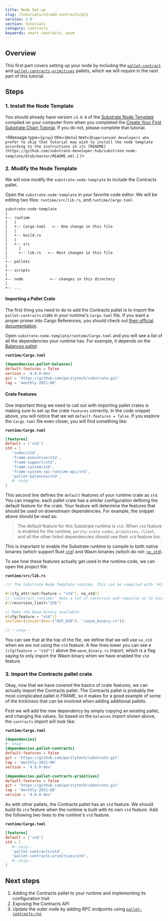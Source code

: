 ```yaml
---
title: Node Set-up
slug: /tutorials/v3/add-contracts/pt1
version: 3.0 
section: tutorials
category: contracts
keywords: smart contracts, wasm
---
```


## Overview

This first part covers setting up your node by including the 
[`pallet-contract`](https://substrate.dev/rustdocs/latest/pallet_contracts/index.html) 
and [`pallet-contracts-primitives`](https://substrate.dev/rustdocs/latest/pallet_contracts_primitives/index.html) pallets, 
which we will require in the next part of this tutorial.

## Steps 

### 1. Install the Node Template

You should already have version `v3.0.0` of the
[Substrate Node Template](https://github.com/substrate-developer-hub/substrate-node-template)
compiled on your computer from when you completed the
[Create Your First Substrate Chain Tutorial](/tutorials/v3/create-your-first-substrate-chain).
If you do not, please complete that tutorial.

<Message
  type={`gray`}
  title={`Note`}
  text={`Experienced developers who prefer to skip that tutorial may wish to install the node template
  according to the instructions in its [README](https://github.com/substrate-developer-hub/substrate-node-template/blob/master/README.md).`}
/>

### 2. Modify the Node Template

We will now modify the `substrate-node-template` to include the Contracts pallet.

Open the `substrate-node-template` in your favorite code editor. We will be editing two files:
`runtime/src/lib.rs`, and `runtime/Cargo.toml`.

```
substrate-node-template
|
+-- runtime
|   |
|   +-- Cargo.toml   <-- One change in this file
|   |
|   +-- build.rs
|   |
|   +-- src
|     |
|     +-- lib.rs   <-- Most changes in this file
|
+-- pallets
|
+-- scripts
|
+-- node            <-- changes in this directory
|
+-- ...
```
#### Importing a Pallet Crate

The first thing you need to do to add the Contracts pallet is to import the `pallet-contracts` crate
in your runtime's `Cargo.toml` file. If you want a proper primer into Cargo References, you should
check out [their official documentation](https://doc.rust-lang.org/cargo/reference/index.html).

Open `substrate-node-template/runtime/Cargo.toml` and you will see a list of all the dependencies
your runtime has. For example, it depends on the
[Balances pallet](https://substrate.dev/rustdocs/latest/pallet_balances/):

**`runtime/Cargo.toml`**

```TOML
[dependencies.pallet-balances]
default-features = false
version = '4.0.0-dev'
git = 'https://github.com/paritytech/substrate.git'
tag = 'monthly-2021-08'
```

#### Crate Features

One important thing we need to call out with importing pallet crates is making sure to set up the
crate `features` correctly. In the code snippet above, you will notice that we set
`default-features = false`. If you explore the `Cargo.toml` file even closer, you will find
something like:

**`runtime/Cargo.toml`**

```TOML
[features]
default = ['std']
std = [
   'codec/std',
   'frame-executive/std',
   'frame-support/std',
   'frame-system/std',
   'frame-system-rpc-runtime-api/std',
   'pallet-balances/std',
   #--snip--
]
```

This second line defines the `default` features of your runtime crate as `std`. You can imagine,
each pallet crate has a similar configuration defining the default feature for the crate. Your
feature will determine the features that should be used on downstream dependencies. For example, the
snippet above should be read as:

> The default feature for this Substrate runtime is `std`. When `std` feature is enabled for the
> runtime, `parity-scale-codec`, `primitives`, `client`, and all the other listed dependencies
> should use their `std` feature too.

This is important to enable the Substrate runtime to compile to both native binaries (which support
Rust [`std`](https://doc.rust-lang.org/std/)) and Wasm binaries (which do not:
[`no_std`](https://rust-embedded.github.io/book/intro/no-std.html)).

To see how these features actually get used in the runtime code, we can open the project file:

**`runtime/src/lib.rs`**

```rust
//! The Substrate Node Template runtime. This can be compiled with `#[no_std]`, ready for Wasm.

#![cfg_attr(not(feature = "std"), no_std)]
// `construct_runtime!` does a lot of recursion and requires us to increase the limit to 256.
#![recursion_limit="256"]

// Make the Wasm binary available.
#[cfg(feature = "std")]
include!(concat!(env!("OUT_DIR"), "/wasm_binary.rs"));

// --snip--
```

You can see that at the top of the file, we define that we will use `no_std` when we are _not_ using
the `std` feature. A few lines lower you can see `#[cfg(feature = "std")]` above the
`wasm_binary.rs` import, which is a flag saying to only import the Wasm binary when we have enabled
the `std` feature.

### 3. Import the Contracts pallet crate

Okay, now that we have covered the basics of crate features, we can actually import the Contracts
pallet. The Contracts pallet is probably the most complicated pallet in FRAME, so it makes for a
good example of some of the trickiness that can be involved when adding additional pallets.

First we will add the new dependency by simply copying an existing pallet, and changing the values.
So based on the `balances` import shown above, the `contracts` import will look like:

**`runtime/Cargo.toml`**

```TOML
[dependencies]
#--snip--
[dependencies.pallet-contracts]
default-features = false
git = 'https://github.com/paritytech/substrate.git'
tag = 'monthly-2021-08'
version = '4.0.0-dev'

[dependencies.pallet-contracts-primitives]
default-features = false
git = 'https://github.com/paritytech/substrate.git'
tag = 'monthly-2021-08'
version = '4.0.0-dev'
```

As with other pallets, the Contracts pallet has an `std` feature. We should build its `std` feature
when the runtime is built with its own `std` feature. Add the following two lines to the runtime's
`std` feature.

**`runtime/Cargo.toml`**

```TOML
[features]
default = ['std']
std = [
   #--snip--
   'pallet-contracts/std',
   'pallet-contracts-primitives/std',
   #--snip--
]
```

## Next steps
1. Adding the Contracts pallet to your runtime and implementing its configuration trait 
2. Exposing the Contracts API
3. Update the outer node by adding RPC endpoints using [`pallet-contracts-rpc`](https://substrate.dev/rustdocs/latest/pallet_contracts_rpc/index.html)
 
